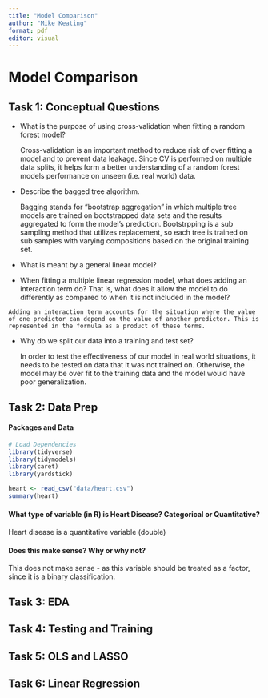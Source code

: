```yaml
---
title: "Model Comparison"
author: "Mike Keating"
format: pdf
editor: visual
---
```


# Model Comparison

## Task 1: Conceptual Questions

-   What is the purpose of using cross-validation when fitting a random forest model?

    Cross-validation is an important method to reduce risk of over fitting a model and to prevent data leakage. Since CV is performed on multiple data splits, it helps form a better understanding of a random forest models performance on unseen (i.e. real world) data.

-   Describe the bagged tree algorithm.

    Bagging stands for "bootstrap aggregation" in which multiple tree models are trained on bootstrapped data sets and the results aggregated to form the model's prediction. Bootstrpping is a sub sampling method that utilizes replacement, so each tree is trained on sub samples with varying compositions based on the original training set.

-   What is meant by a general linear model?

-    When fitting a multiple linear regression model, what does adding an interaction term
    do? That is, what does it allow the model to do differently as compared to when it is
    not included in the model?

    Adding an interaction term accounts for the situation where the value of one predictor can depend on the value of another predictor. This is represented in the formula as a product of these terms.

-   Why do we split our data into a training and test set?

    In order to test the effectiveness of our model in real world situations, it needs to be tested on data that it was not trained on. Otherwise, the model may be over fit to the training data and the model would have poor generalization.

## Task 2: Data Prep

#### Packages and Data

```r
# Load Dependencies
library(tidyverse)
library(tidymodels)
library(caret)
library(yardstick)
```

```r
heart <- read_csv("data/heart.csv")
summary(heart)
```

#### What type of variable (in R) is Heart Disease? Categorical or Quantitative?

Heart disease is a quantitative variable (double)

#### Does this make sense? Why or why not?

This does not make sense - as this variable should be treated as a factor, since it is a binary classification.

## Task 3: EDA

## Task 4: Testing and Training

## Task 5: OLS and LASSO

## Task 6: Linear Regression
